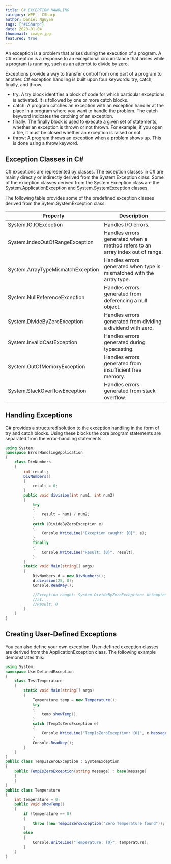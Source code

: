 ```yaml
---
title: C# EXCEPTION HANDLING 
category: WPF - CSharp
author: Daniel Nguyen
tags: ["#CSharp"]
date: 2023-01-04
thumbnail: image.jpg
featured: true
---
```


An exception is a problem that arises during the execution of a program. A C# 
exception is a response to an exceptional circumstance that arises while a program 
is running, such as an attempt to divide by zero.

Exceptions provide a way to transfer control from one part of a program to another. 
C# exception handling is built upon four keywords: try, catch, finally, and throw.

- try: A try block identifies a block of code for which particular exceptions is
activated. It is followed by one or more catch blocks.
- catch: A program catches an exception with an exception handler at the place 
in a program where you want to handle the problem. The catch keyword 
indicates the catching of an exception.
- finally: The finally block is used to execute a given set of statements, whether 
an exception is thrown or not thrown. For example, if you open a file, it must 
be closed whether an exception is raised or not.
- throw: A program throws an exception when a problem shows up. This is done 
using a throw keyword.

## Exception Classes in C#

C# exceptions are represented by classes. The exception classes in C# are mainly 
directly or indirectly derived from the System.Exception class. Some of the 
exception classes derived from the System.Exception class are 
the System.ApplicationException and System.SystemException classes.

The following table provides some of the predefined exception classes derived from 
the Sytem.SystemException class:

| Property               | Description                                                                            |
|------------------------|----------------------------------------------------------------------------------------|
| System.IO.IOException | Handles I/O errors.| 
| System.IndexOutOfRangeException | Handles errors generated when a method refers to an array index out of range.| 
| System.ArrayTypeMismatchException | Handles errors generated when type is mismatched with the array type.|
| System.NullReferenceException | Handles errors generated from deferencing a null object.| 
| System.DivideByZeroException | Handles errors generated from dividing a dividend with zero.| 
| System.InvalidCastException | Handles errors generated during typecasting.| 
| System.OutOfMemoryException | Handles errors generated from insufficient free memory.| 
| System.StackOverflowException | Handles errors generated from stack overflow.| 

## Handling Exceptions

C# provides a structured solution to the exception handling in the form of try and 
catch blocks. Using these blocks the core program statements are separated from 
the error-handling statements.

```c#
using System;
namespace ErrorHandlingApplication
{
    class DivNumbers
    {
        int result;
        DivNumbers()
        {
            result = 0;
        }
        public void division(int num1, int num2)
        {
            try
            {
                result = num1 / num2;
            }
            catch (DivideByZeroException e)
            {
                Console.WriteLine("Exception caught: {0}", e);
            }
            finally
            {
                Console.WriteLine("Result: {0}", result);
            }
        }
        static void Main(string[] args)
        {
            DivNumbers d = new DivNumbers();
            d.division(25, 0);
            Console.ReadKey();

            //Exception caught: System.DivideByZeroException: Attempted to divide by zero.
            //at...
            //Result: 0
        }
    }
}
```

## Creating User-Defined Exceptions

You can also define your own exception. User-defined exception classes are derived 
from the ApplicationException class. The following example demonstrates this:

```c#
using System;
namespace UserDefinedException
{
    class TestTemperature
    {
        static void Main(string[] args)
        {
            Temperature temp = new Temperature();
            try
            {
                temp.showTemp();
            }
            catch (TempIsZeroException e)
            {
                Console.WriteLine("TempIsZeroException: {0}", e.Message);
            }
            Console.ReadKey();
        }
    }
}
public class TempIsZeroException : SystemException
{
    public TempIsZeroException(string message) : base(message)
    {
    }
}
public class Temperature
{
    int temperature = 0;
    public void showTemp()
    {
        if (temperature == 0)
        {
            throw (new TempIsZeroException("Zero Temperature found"));
        }
        else
        {
            Console.WriteLine("Temperature: {0}", temperature);
        }
    }
}
```